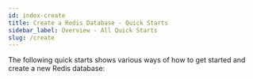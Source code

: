 ```yaml
---
id: index-create
title: Create a Redis Database - Quick Starts 
sidebar_label: Overview - All Quick Starts 
slug: /create
---
```




The following quick starts shows various ways of how to get started and create a new Redis database:



<div class="row">
  <div class="col">
     <RedisCard
        title="Redis Stackkkk"
        description="Create database using Redis Stack"
        page="/create/redis-stack"
        />
 </div>



 <div class="col">
     <RedisCard 
        title="Redis Enterprise Cloud" 
        imgPath="recloud.png"
        description="Create database using Redis Enterprise Cloud" 
        preview="recloud.png"
        page="/create/rediscloud"
        />
 </div>


 <div class="col">
    <RedisCard 
        title="Redis on Heroku" 
        description="Create Redis database on Heroku" 
        page="/create/heroku"
        />
 </div>
</div>

<div class="row">
 <div class="col">
    <RedisCard 
        title="Redis on Azure Cache" 
        description="Create Redis database on Azure Cache" 
        page="/create/azure"
        />
 </div>


 <div class="col">
     <RedisCard
        title="Redis on Google Cloud"
        imgPath="recloud.png"
        description="Create Redis database using Google Cloud"
        preview="recloud.png"
        page="/create/gcp"
        />
</div>


 <div class="col">
    <RedisCard
        title="Redis on AWS"
        description="Create Redis database on AWS"
        page="/create/aws"
        />
 </div>
</div>

<div class="row">

 <div class="col">
    <RedisCard
        title="Redis on Docker"
        description="Create Redis database on Docker"                   
        page="/create/docker"
        />
 </div>


 <div class="col">
     <RedisCard
        title="Redis on Kubernetes"
        imgPath="recloud.png"
        description="Create Redis database on Kubernetes Platform"
        preview="recloud.png"
        page="/create/kubernetes"
        />
</div>


 <div class="col">
    <RedisCard
        title="Redis from Source"
        description="Create Redis database from Source"
        page="/create/from-source"
        />   
  </div>
</div>

<div class="row">

   <div class="col">
    <RedisCard
        title="Redis on Mac"
        description="Create Redis database on Mac using Homebrew"
        page="/create/homebrew"
        />
  </div>



</div>



